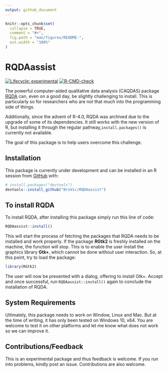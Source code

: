 ```yaml
---
output: github_document
---
```


<!-- README.md is generated from README.Rmd. Please edit that file -->

```r
knitr::opts_chunk$set(
  collapse = TRUE,
  comment = "#>",
  fig.path = "man/figures/README-",
  out.width = "100%"
)
```

# RQDAassist

<!-- badges: start -->
[![Lifecycle: experimental](https://img.shields.io/badge/lifecycle-experimental-orange.svg)](https://www.tidyverse.org/lifecycle/#experimental)
[![R-CMD-check](https://github.com/BroVic/RQDAassist/workflows/R-CMD-check/badge.svg)](https://github.com/BroVic/RQDAassist/actions)
<!-- badges: end -->

The powerful computer-aided qualitative data analysis (CAQDAS) package [RQDA](http://rqda.r-forge.r-project.org/) can, even on a good day, be slightly challenging to install. This is particularly so for researchers who are not that much into the programming side of things. 

Additionally, since the advent of R-4.0, RQDA was archived due to the upgrade of some of its dependencies. It still works with the new version of R, but installing it through the regular pathway,`install.packages()` is currently not available.

The goal of this package is to help users overcome this challenge.

## Installation

<!-- You can install the released version of RQDAassist from [CRAN](https://CRAN.R-project.org) with: -->

<!-- ``` r -->
<!-- install.packages("RQDAassist") -->
<!-- ``` -->

This package is currently under development and can be installed in an R session from [GitHub](https://github.com/) with:

```r
# install.packages("devtools")
devtools::install_github("BroVic/RQDAassist")
```
## To install RQDA

To install RQDA, after installing this package simply run this line of code:

```r
RQDAassist::install()
```

This will start the process of fetching the packages that RQDA needs to be installed and work properly. If the package **RGtk2** is freshly installed on the machine, the function will stop. This is to enable the user install the graphics library **Gtk+**, which cannot be done without user interaction. So, at this point, try to load the package:

```r
library(RGtk2)
```

The user will now be presented with a dialog, offering to install Gtk+. Accept and once successful, run `RQDAassist::install()` again to conclude the installation of RQDA.

## System Requirements

Ultimately, this package needs to work on Window, Linux and Mac. But at the time of writing, it has only been tested on Windows 10, x64. You are welcome to test it on other platforms and let me know what does not work so we can improve it.

## Contributions/Feedback
This is an experimental package and thus feedback is welcome. If you run into problems, kindly post an issue. Contributions are also welcome.
